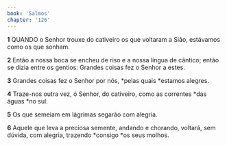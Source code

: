 ```yaml
---
book: 'Salmos'
chapter: '126'
---
```


**1** QUANDO o Senhor trouxe do cativeiro os que voltaram a Sião, estávamos como os que sonham.

**2** Então a nossa boca se encheu de riso e a nossa língua de cântico; então se dizia entre os gentios: Grandes coisas fez o Senhor a estes.

**3** Grandes coisas fez o Senhor por nós, *pelas quais *estamos alegres.

**4** Traze-nos outra vez, ó Senhor, do cativeiro, como as correntes *das águas *no sul.

**5** Os que semeiam em lágrimas segarão com alegria.

**6** Aquele que leva a preciosa semente, andando e chorando, voltará, sem dúvida, com alegria, trazendo *consigo *os seus molhos.
